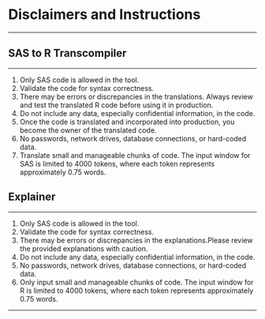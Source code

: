 
# Disclaimers and Instructions

---

## SAS to R Transcompiler

---

1. Only SAS code is allowed in the tool.
2. Validate the code for syntax correctness.
3. There may be errors or discrepancies in the translations. Always review and test the translated R code before using it in production.
4. Do not include any data, especially confidential information, in the code.
5. Once the code is translated and incorporated into production, you become the owner of the translated code.
6. No passwords, network drives, database connections, or hard-coded data.
7. Translate small and manageable chunks of code. The input window for SAS is limited to 4000 tokens, where each token represents approximately 0.75 words.


## Explainer

---

1. Only SAS code is allowed in the tool.
2. Validate the code for syntax correctness.
3. There may be errors or discrepancies in the explanations.Please review the provided explanations with caution.
4. Do not include any data, especially confidential information, in the code.
5. No passwords, network drives, database connections, or hard-coded data.
6. Only input small and manageable chunks of code. The input window for R is limited to 4000 tokens, where each token represents approximately 0.75 words.

---